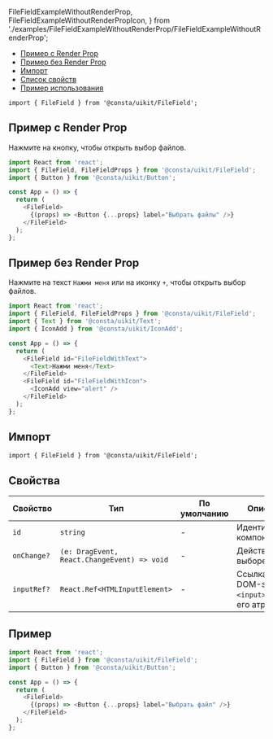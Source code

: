 
  FileFieldExampleWithoutRenderProp,
  FileFieldExampleWithoutRenderPropIcon,
} from './examples/FileFieldExampleWithoutRenderProp/FileFieldExampleWithoutRenderProp';

<MdxMenu>

- [Пример с Render Prop](#пример-с-rende-rprop)
- [Пример без Render Prop](#пример-без-render-prop)
- [Импорт](#импорт)
- [Список свойств](#свойства)
- [Пример использования](#пример)

</MdxMenu>

```tsx
import { FileField } from '@consta/uikit/FileField';
```

## Пример с Render Prop

Нажмите на кнопку, чтобы открыть выбор файлов.

<FileFieldExampleRenderProp />

```ts
import React from 'react';
import { FileField, FileFieldProps } from '@consta/uikit/FileField';
import { Button } from '@consta/uikit/Button';

const App = () => {
  return (
    <FileField>
      {(props) => <Button {...props} label="Выбрать файлы" />}
    </FileField>
  );
};
```

## Пример без Render Prop

Нажмите на текст `Нажми меня` или на иконку `+`, чтобы открыть выбор файлов.

<FileFieldExampleWithoutRenderProp />
<FileFieldExampleWithoutRenderPropIcon />

```ts
import React from 'react';
import { FileField, FileFieldProps } from '@consta/uikit/FileField';
import { Text } from '@consta/uikit/Text';
import { IconAdd } from '@consta/uikit/IconAdd';

const App = () => {
  return (
    <FileField id="FileFieldWithText">
      <Text>Нажми меня</Text>
    </FileField>
    <FileField id="FileFieldWithIcon">
      <IconAdd view="alert" />
    </FileField>
  );
};
```

## Импорт

```tsx
import { FileField } from '@consta/uikit/FileField';
```

## Свойства

| Свойство    | Тип                                         | По умолчанию | Описание                                           |
| ----------- | ------------------------------------------- | ------------ | -------------------------------------------------- |
| `id`        | `string`                                    | -            | Идентификатор компонента                           |
| `onChange?` | `(e: DragEvent, React.ChangeEvent) => void` | -            | Действие при выборе файла                          |
| `inputRef?` | `React.Ref<HTMLInputElement>`               | -            | Ссылка на DOM-элемент `<input>` и все его атрибуты |

## Пример

```ts
import React from 'react';
import { FileField } from '@consta/uikit/FileField';
import { Button } from '@consta/uikit/Button';

const App = () => {
  return (
    <FileField>
      {(props) => <Button {...props} label="Выбрать файл" />}
    </FileField>
  );
};
```
